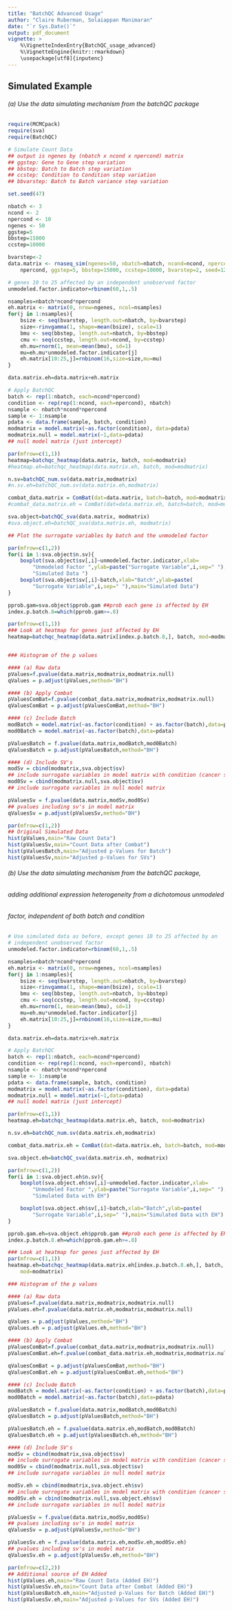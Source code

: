 ```yaml
---
title: "BatchQC Advanced Usage"
author: "Claire Ruberman, Solaiappan Manimaran"
date: "`r Sys.Date()`"
output: pdf_document
vignette: >
    %\VignetteIndexEntry{BatchQC_usage_advanced}
    %\VignetteEngine{knitr::rmarkdown}
    \usepackage[utf8]{inputenc}
---
```

## Simulated Example
###### (a) Use the data simulating mechanism from the batchQC package

```r
require(MCMCpack)
require(sva)
require(BatchQC)

# Simulate Count Data
## output is ngenes by (nbatch x ncond x npercond) matrix
## ggstep: Gene to Gene step variation
## bbstep: Batch to Batch step variation
## ccstep: Condition to Condition step variation
## bbvarstep: Batch to Batch variance step variation

set.seed(47)

nbatch <- 3
ncond <- 2
npercond <- 10
ngenes <- 50
ggstep=5
bbstep=15000
ccstep=10000

bvarstep<-2
data.matrix <- rnaseq_sim(ngenes=50, nbatch=nbatch, ncond=ncond, npercond=
    npercond, ggstep=5, bbstep=15000, ccstep=10000, bvarstep=2, seed=1234)

# genes 10 to 25 affected by an independent unobserved factor
unmodeled.factor.indicator=rbinom(60,1,.5)

nsamples=nbatch*ncond*npercond
eh.matrix <- matrix(0, nrow=ngenes, ncol=nsamples)
for(j in 1:nsamples){
    bsize <- seq(bvarstep, length.out=nbatch, by=bvarstep)
    size<-rinvgamma(1, shape=mean(bsize), scale=1)
    bmu <- seq(bbstep, length.out=nbatch, by=bbstep)
    cmu <- seq(ccstep, length.out=ncond, by=ccstep)
    eh.mu=rnorm(1, mean=mean(bmu), sd=1)
    mu=eh.mu*unmodeled.factor.indicator[j]
    eh.matrix[10:25,j]=rnbinom(16,size=size,mu=mu)
}  

data.matrix.eh=data.matrix+eh.matrix

# Apply BatchQC
batch <- rep(1:nbatch, each=ncond*npercond)
condition <- rep(rep(1:ncond, each=npercond), nbatch)
nsample <- nbatch*ncond*npercond
sample <- 1:nsample
pdata <- data.frame(sample, batch, condition)
modmatrix = model.matrix(~as.factor(condition), data=pdata)
modmatrix.null = model.matrix(~1,data=pdata) 
## null model matrix (just intercept)

par(mfrow=c(1,1))
heatmap=batchqc_heatmap(data.matrix, batch, mod=modmatrix)
#heatmap.eh=batchqc_heatmap(data.matrix.eh, batch, mod=modmatrix)

n.sv=batchQC_num.sv(data.matrix,modmatrix)
#n.sv.eh=batchQC_num.sv(data.matrix.eh,modmatrix)

combat_data.matrix = ComBat(dat=data.matrix, batch=batch, mod=modmatrix)
#combat_data.matrix.eh = ComBat(dat=data.matrix.eh, batch=batch, mod=modmatrix)

sva.object=batchQC_sva(data.matrix, modmatrix)
#sva.object.eh=batchQC_sva(data.matrix.eh, modmatrix)

## Plot the surrogate variables by batch and the unmodeled factor

par(mfrow=c(1,2))
for(i in 1:sva.object$n.sv){
    boxplot(sva.object$sv[,i]~unmodeled.factor.indicator,xlab=
        "Unmodeled Factor ",ylab=paste("Surrogate Variable",i,sep=" "),main=
        "Simulated Data ")
    boxplot(sva.object$sv[,i]~batch,xlab="Batch",ylab=paste(
        "Surrogate Variable",i,sep=" "),main="Simulated Data")
}

pprob.gam=sva.object$pprob.gam ##prob each gene is affected by EH
index.p.batch.8=which(pprob.gam>=.8)

par(mfrow=c(1,1))
### Look at heatmap for genes just affected by EH
heatmap=batchqc_heatmap(data.matrix[index.p.batch.8,], batch, mod=modmatrix)


### Histogram of the p values

#### (a) Raw data
pValues=f.pvalue(data.matrix,modmatrix,modmatrix.null)
qValues = p.adjust(pValues,method="BH")

#### (b) Apply Combat
pValuesComBat=f.pvalue(combat_data.matrix,modmatrix,modmatrix.null)
qValuesComBat = p.adjust(pValuesComBat,method="BH")

#### (c) Include Batch
modBatch = model.matrix(~as.factor(condition) + as.factor(batch),data=pdata)
mod0Batch = model.matrix(~as.factor(batch),data=pdata)

pValuesBatch = f.pvalue(data.matrix,modBatch,mod0Batch)
qValuesBatch = p.adjust(pValuesBatch,method="BH")

#### (d) Include SV's
modSv = cbind(modmatrix,sva.object$sv) 
## include surrogate variables in model matrix with condition (cancer status)
mod0Sv = cbind(modmatrix.null,sva.object$sv) 
## include surrogate variables in null model matrix

pValuesSv = f.pvalue(data.matrix,modSv,mod0Sv) 
## pvalues including sv's in model matrix
qValuesSv = p.adjust(pValuesSv,method="BH")

par(mfrow=c(1,2))
## Original Simulated Data
hist(pValues,main="Raw Count Data")
hist(pValuesSv,main="Count Data after Combat")
hist(pValuesBatch,main="Adjusted p-Values for Batch")
hist(pValuesSv,main="Adjusted p-Values for SVs")

```


###### (b) Use the data simulating mechanism from the batchQC package, 
###### adding additional expression heterogeneity from a dichotomous unmodeled 
###### factor, independent of both batch and condition

```r
# Use simulated data as before, except genes 10 to 25 affected by an 
# independent unobserved factor
unmodeled.factor.indicator=rbinom(60,1,.5)

nsamples=nbatch*ncond*npercond
eh.matrix <- matrix(0, nrow=ngenes, ncol=nsamples)
for(j in 1:nsamples){
    bsize <- seq(bvarstep, length.out=nbatch, by=bvarstep)
    size<-rinvgamma(1, shape=mean(bsize), scale=1)
    bmu <- seq(bbstep, length.out=nbatch, by=bbstep)
    cmu <- seq(ccstep, length.out=ncond, by=ccstep)
    eh.mu=rnorm(1, mean=mean(bmu), sd=1)
    mu=eh.mu*unmodeled.factor.indicator[j]
    eh.matrix[10:25,j]=rnbinom(16,size=size,mu=mu)
}  

data.matrix.eh=data.matrix+eh.matrix

# Apply BatchQC
batch <- rep(1:nbatch, each=ncond*npercond)
condition <- rep(rep(1:ncond, each=npercond), nbatch)
nsample <- nbatch*ncond*npercond
sample <- 1:nsample
pdata <- data.frame(sample, batch, condition)
modmatrix = model.matrix(~as.factor(condition), data=pdata)
modmatrix.null = model.matrix(~1,data=pdata) 
## null model matrix (just intercept)

par(mfrow=c(1,1))
heatmap.eh=batchqc_heatmap(data.matrix.eh, batch, mod=modmatrix)

n.sv.eh=batchQC_num.sv(data.matrix.eh,modmatrix)

combat_data.matrix.eh = ComBat(dat=data.matrix.eh, batch=batch, mod=modmatrix)

sva.object.eh=batchQC_sva(data.matrix.eh, modmatrix)

par(mfrow=c(1,2))
for(i in 1:sva.object.eh$n.sv){
    boxplot(sva.object.eh$sv[,i]~unmodeled.factor.indicator,xlab=
        "Unmodeled Factor ",ylab=paste("Surrogate Variable",i,sep=" "),main=
        "Simulated Data with EH")

    boxplot(sva.object.eh$sv[,i]~batch,xlab="Batch",ylab=paste(
        "Surrogate Variable",i,sep=" "),main="Simulated Data with EH")
}

pprob.gam.eh=sva.object.eh$pprob.gam ##prob each gene is affected by EH
index.p.batch.8.eh=which(pprob.gam.eh>=.8)

### Look at heatmap for genes just affected by EH
par(mfrow=c(1,1))
heatmap.eh=batchqc_heatmap(data.matrix.eh[index.p.batch.8.eh,], batch, 
    mod=modmatrix)

### Histogram of the p values

#### (a) Raw data
pValues=f.pvalue(data.matrix,modmatrix,modmatrix.null)
pValues.eh=f.pvalue(data.matrix.eh,modmatrix,modmatrix.null)

qValues = p.adjust(pValues,method="BH")
qValues.eh = p.adjust(pValues.eh,method="BH")

#### (b) Apply Combat
pValuesComBat=f.pvalue(combat_data.matrix,modmatrix,modmatrix.null)
pValuesComBat.eh=f.pvalue(combat_data.matrix.eh,modmatrix,modmatrix.null)

qValuesComBat = p.adjust(pValuesComBat,method="BH")
qValuesComBat.eh = p.adjust(pValuesComBat.eh,method="BH")

#### (c) Include Batch
modBatch = model.matrix(~as.factor(condition) + as.factor(batch),data=pdata)
mod0Batch = model.matrix(~as.factor(batch),data=pdata)

pValuesBatch = f.pvalue(data.matrix,modBatch,mod0Batch)
qValuesBatch = p.adjust(pValuesBatch,method="BH")

pValuesBatch.eh = f.pvalue(data.matrix.eh,modBatch,mod0Batch)
qValuesBatch.eh = p.adjust(pValuesBatch.eh,method="BH")

#### (d) Include SV's
modSv = cbind(modmatrix,sva.object$sv) 
## include surrogate variables in model matrix with condition (cancer status)
mod0Sv = cbind(modmatrix.null,sva.object$sv) 
## include surrogate variables in null model matrix

modSv.eh = cbind(modmatrix,sva.object.eh$sv) 
## include surrogate variables in model matrix with condition (cancer status)
mod0Sv.eh = cbind(modmatrix.null,sva.object.eh$sv) 
## include surrogate variables in null model matrix

pValuesSv = f.pvalue(data.matrix,modSv,mod0Sv) 
## pvalues including sv's in model matrix
qValuesSv = p.adjust(pValuesSv,method="BH")

pValuesSv.eh = f.pvalue(data.matrix.eh,modSv.eh,mod0Sv.eh) 
## pvalues including sv's in model matrix
qValuesSv.eh = p.adjust(pValuesSv.eh,method="BH")

par(mfrow=c(2,2))
## Additional source of EH Added
hist(pValues.eh,main="Raw Count Data (Added EH)")
hist(pValuesSv.eh,main="Count Data after Combat (Added EH)")
hist(pValuesBatch.eh,main="Adjusted p-Values for Batch (Added EH)")
hist(pValuesSv.eh,main="Adjusted p-Values for SVs (Added EH)")

```


